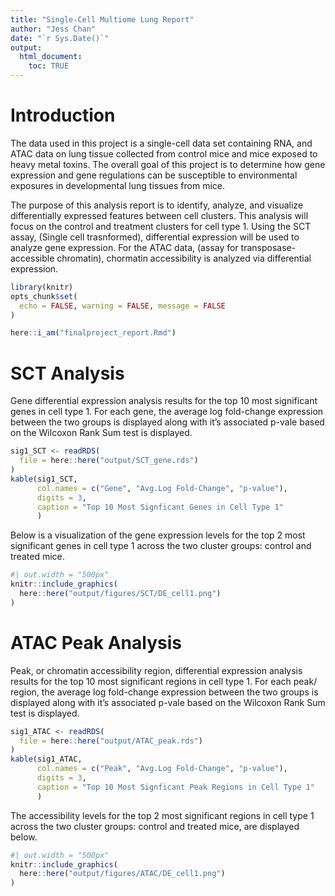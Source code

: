 ```yaml
---
title: "Single-Cell Multiome Lung Report"
author: "Jess Chan"
date: "`r Sys.Date()`"
output:
  html_document:
    toc: TRUE
---
```


# Introduction

The data used in this project is a single-cell data set containing RNA, and ATAC data on lung tissue collected from control mice and mice exposed to heavy metal toxins. The overall goal of this project is to determine how gene expression and gene regulations can be susceptible to environmental exposures in developmental lung tissues from mice.

The purpose of this analysis report is to identify, analyze, and visualize differentially expressed features between cell clusters. This analysis will focus on the control and treatment clusters for cell type 1. Using the SCT assay, (Single cell trasnformed), differential expression will be used to analyze gene expression. For the ATAC data, (assay for transposase-accessible chromatin), chormatin accessibility is analyzed via differential expression.

```r
library(knitr)
opts_chunk$set(
  echo = FALSE, warning = FALSE, message = FALSE
)
```

```r
here::i_am("finalproject_report.Rmd")
```


# SCT Analysis
Gene differential expression analysis results for the top 10 most significant genes in cell type 1. For each gene, the average log fold-change expression between the two groups is displayed along with it's associated p-vale based on the Wilcoxon Rank Sum test is displayed. 

```r
sig1_SCT <- readRDS(
  file = here::here("output/SCT_gene.rds")
)
kable(sig1_SCT, 
      col.names = c("Gene", "Avg.Log Fold-Change", "p-value"),
      digits = 3,
      caption = "Top 10 Most Signficant Genes in Cell Type 1"
      )
```

Below is a visualization of the gene expression levels for the top 2 most significant genes in cell type 1 across the two cluster groups: control and treated mice.

```r
#| out.width = "500px"
knitr::include_graphics(
  here::here("output/figures/SCT/DE_cell1.png")
)
```

# ATAC Peak Analysis
Peak, or chromatin accessibility region, differential expression analysis results for the top 10 most significant regions in cell type 1. For each peak/ region, the average log fold-change expression between the two groups is displayed along with it's associated p-vale based on the Wilcoxon Rank Sum test is displayed. 

```r
sig1_ATAC <- readRDS(
  file = here::here("output/ATAC_peak.rds")
)
kable(sig1_ATAC, 
      col.names = c("Peak", "Avg.Log Fold-Change", "p-value"),
      digits = 3,
      caption = "Top 10 Most Signficant Peak Regions in Cell Type 1"
      )
```

The accessibility levels for the top 2 most significant regions in cell type 1 across the two cluster groups: control and treated mice, are displayed below. 

```r
#| out.width = "500px"
knitr::include_graphics(
  here::here("output/figures/ATAC/DE_cell1.png")
)
```


